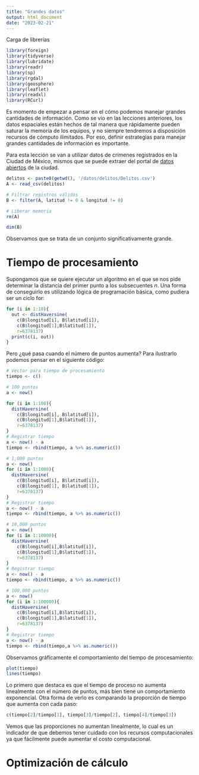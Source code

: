 ---
title: "Grandes datos"
output: html_document
date: "2023-02-21"
---

Carga de librerías

```{r, echo=FALSE}
library(foreign)
library(tidyverse)
library(lubridate)
library(readr)
library(sp)
library(rgdal)
library(geosphere)
library(leaflet)
library(readxl)
library(RCurl)
```

Es momento de empezar a pensar en el cómo podemos manejar grandes cantidades de información. Como se vio en las lecciones anteriores, los datos espaciales están hechos de tal manera que rápidamente pueden saturar la memoria de los equipos, y no siempre tendremos a disposición recursos de cómputo ilimitados. Por eso, definir estrategias para manejar grandes cantidades de información es importante.

Para esta lección se van a utilizar datos de crímenes registrados en la Ciudad de México, mismos que se puede extraer del portal de [datos abiertos](https://datos.cdmx.gob.mx/dataset/carpetas-de-investigacion-pgj-cdmx) de la ciudad.

```{r}
delitos <- paste0(getwd(), '/datos/delitos/Delitos.csv')
A <- read_csv(delitos)

# Filtrar registros válidos
B <- filter(A, latitud != 0 & longitud != 0)

# Liberar memoria
rm(A)

dim(B)
```
Observamos que se trata de un conjunto significativamente grande.

# Tiempo de procesamiento

Supongamos que se quiere ejecutar un algoritmo en el que se nos pide determinar la distancia del primer punto a los subsecuentes $n$. Una forma de conseguirlo es utilizando lógica de programación básica, como pudiera ser un ciclo for:

```{r}
for (i in 1:10){
  out <- distHaversine(
    c(B$longitud[i], B$latitud[i]),
    c(B$longitud[1],B$latitud[1]),
    r=6378137)
  print(c(i, out))
}
```
Pero ¿qué pasa cuando el número de puntos aumenta? Para ilustrarlo podemos pensar en el siguiente código:

```{r}
# Vector para tiempo de procesamiento
tiempo <- c()

# 100 puntos
a <- now()

for (i in 1:100){
  distHaversine(
    c(B$longitud[i], B$latitud[i]),
    c(B$longitud[1],B$latitud[1]),
    r=6378137)
}
# Registrar tiempo
a <- now() - a
tiempo <- rbind(tiempo, a %>% as.numeric())

# 1,000 puntos
a <- now()
for (i in 1:1000){
  distHaversine(
    c(B$longitud[i], B$latitud[i]),
    c(B$longitud[1], B$latitud[1]),
    r=6378137)
}
# Registrar tiempo
a <- now() - a
tiempo <- rbind(tiempo, a %>% as.numeric())

# 10,000 puntos
a <- now()
for (i in 1:10000){
  distHaversine(
    c(B$longitud[i],B$latitud[i]),
    c(B$longitud[1],B$latitud[1]),
    r=6378137)
}
# Registrar tiempo
a <- now() - a
tiempo <- rbind(tiempo, a %>% as.numeric())

# 100,000 puntos
a <- now()
for (i in 1:100000){
  distHaversine(
    c(B$longitud[i],B$latitud[i]),
    c(B$longitud[1],B$latitud[1]),
    r=6378137)
}
# Registrar tiempo
a <- now() - a
tiempo <- rbind(tiempo,a %>% as.numeric())
```

Observamos gráficamente el comportamiento del tiempo de procesamiento:

```{r}
plot(tiempo)
lines(tiempo)
```
Lo primero que destaca es que el tiempo de proceso no aumenta linealmente con el número de puntos, más bien tiene un comportamiento exponencial. Otra forma de verlo es comparando la proporción de tiempo que aumenta con cada paso:

```{r}
c(tiempo[2]/tiempo[1], tiempo[3]/tiempo[2], tiempo[4]/tiempo[3])
```
Vemos que las proporciones no aumentan linealmente, lo cual es un indicador de que debemos tener cuidado con los recursos computacionales ya que fácilmente puede aumentar el costo computacional.

# Optimización de cálculo








